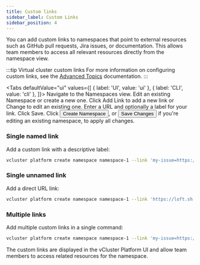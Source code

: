 ```yaml
---
title: Custom links
sidebar_label: Custom Links
sidebar_position: 4
---
```



You can add custom links to namespaces that point to external resources such as GitHub pull requests, Jira issues, or documentation. 
This allows team members to access all relevant resources directly from the namespace view.

:::tip Virtual cluster custom links
For more information on configuring custom links, see the [Advanced Topics](../../virtual-clusters/key-features/custom-links.mdx) documentation.
:::

<Tabs
  defaultValue="ui"
  values={[
    { label: 'UI', value: 'ui' },
    { label: 'CLI', value: 'cli' },
  ]}>
  <TabItem value="ui">
      <Step>
       Navigate to the <NavStep>Namespaces</NavStep> view.
      </Step>
      <Step>
        Edit an existing Namespace or create a new one.
      </Step>
      <Step>
        Click <Label>Add Link</Label> to add a new link or <Label>Change</Label> to edit an existing one.
      </Step>
      <Step>
        Enter a URL and optionally a label for your link.
      </Step>
      <Step>
        Click <Label>Save</Label>.
      </Step>
      <Step>
        Click <Button>Create Namespace</Button>,
        or <Button>Save Changes</Button> if you're editing an existing namespace,
        to apply all changes.
      </Step>
  </TabItem>
  <TabItem value="cli">

### Single named link

Add a custom link with a descriptive label:

```bash
vcluster platform create namespace namespace-1 --link 'my-issue=https://github.com/kubernetes/kubernetes/pull/1234'
```

### Single unnamed link  

Add a direct URL link:

```bash
vcluster platform create namespace namespace-1 --link 'https://loft.sh'
```

### Multiple links

Add multiple custom links in a single command:

```bash
vcluster platform create namespace namespace-1 --link 'my-issue=https://github.com/kubernetes/kubernetes/pull/1234,documentation=https://example.com/docs'
```

The custom links are displayed in the vCluster Platform UI and allow team members to access related resources for the namespace.
  </TabItem> 
</Tabs>
